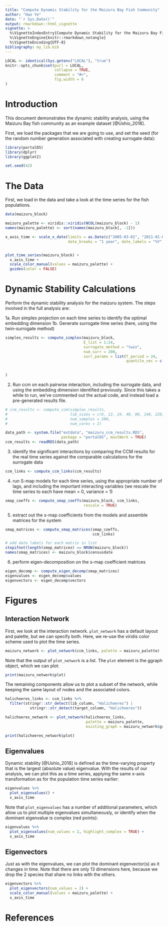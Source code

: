 ```yaml
---
title: "Compute Dynamic Stability for the Maizuru Bay Fish Community"
author: "Hao Ye"
date: "`r Sys.Date()`"
output: rmarkdown::html_vignette
vignette: >
  %\VignetteIndexEntry{Compute Dynamic Stability for the Maizuru Bay Fish Community}
  %\VignetteEngine{knitr::rmarkdown_notangle}
  %\VignetteEncoding{UTF-8}
bibliography: my_lib.bib
---
```


```r
LOCAL <- identical(Sys.getenv("LOCAL"), "true")
knitr::opts_chunk$set(purl = LOCAL, 
                      collapse = TRUE,
                      comment = "#>", 
                      fig.width = 6
)
```

# Introduction

This document demonstrates the dynamic stability analysis, using the Maizuru Bay fish community as an example dataset [@Ushio_2018].

First, we load the packages that we are going to use, and set the seed (for the random number generation associated with creating surrogate data):

```r
library(portalDS)
library(dplyr)
library(ggplot2)

set.seed(42)
```

# The Data

First, we load in the data and take a look at the time series for the fish populations.

```r
data(maizuru_block)

maizuru_palette <- viridis::viridis(NCOL(maizuru_block) - 1)
names(maizuru_palette) <- sort(names(maizuru_block[, -1]))

x_axis_time <- scale_x_date(limits = as.Date(c("2005-03-01", "2011-01-01")),
                            date_breaks = "1 year", date_labels = "%Y", expand = c(0.01, 0))


plot_time_series(maizuru_block) +
  x_axis_time +
  scale_color_manual(values = maizuru_palette) + 
  guides(color = FALSE)
```

# Dynamic Stability Calculations

Perform the dynamic stability analysis for the maizuru system. The steps involved in the full analysis are:

1a. Run simplex projection on each time series to identify the optimal embedding dimension
1b. Generate surrogate time series (here, using the twin-surrogate method)

```r
simplex_results <- compute_simplex(maizuru_block,
                                   E_list = 1:24,
                                   surrogate_method = "twin", 
                                   num_surr = 200, 
                                   surr_params = list(T_period = 24, 
                                                      quantile_vec = c(0.875, 0.88, 0.89, 0.90, 0.91, 0.92, 
                                                                       0.93, 0.94, 0.95, 0.85, 0.84, 0.83, 
                                                                       0.82, 0.81, 0.80, 0.96))
)
```

2. Run ccm on each pairwise interaction, including the surrogate data, and using the embedding dimension identified previously. Since this takes a while to run, we've commented out the actual code, and instead load a pre-generated results file.

```r
# ccm_results <- compute_ccm(simplex_results,
#                            lib_sizes = c(6, 12, 24, 40, 80, 140, 220, 320, NROW(maizuru_block)), 
#                            num_samples = 200,
#                            num_cores = 2)

data_path <- system.file("extdata", "maizuru_ccm_results.RDS",
                         package = "portalDS", mustWork = TRUE)
ccm_results <- readRDS(data_path)
```
    
3. identify the significant interactions by comparing the CCM results for the real time series against the comparable calculations for the surrogate data

```r
ccm_links <- compute_ccm_links(ccm_results)
```

4. run S-map models for each time series, using the appropriate number of lags, and including the important interacting variables (we rescale the time series to each have mean = 0, variance = 1)

```r
smap_coeffs <- compute_smap_coeffs(maizuru_block, ccm_links, 
                                   rescale = TRUE)
```

5. extract out the s-map coefficients from the models and assemble matrices for the system

```r
smap_matrices <- compute_smap_matrices(smap_coeffs,
                                       ccm_links)

# add date labels for each matrix in list
stopifnot(length(smap_matrices) == NROW(maizuru_block))
names(smap_matrices) <- maizuru_block$censusdate
```

6. perform eigen-decomposition on the s-map coefficient matrices

```r
eigen_decomp <- compute_eigen_decomp(smap_matrices)
eigenvalues <- eigen_decomp$values
eigenvectors <- eigen_decomp$vectors
```

# Figures

## Interaction Network

First, we look at the interaction network. `plot_network` has a default layout and palette, but we can specify both. Here, we re-use the viridis color scheme used to plot the time series.

```r
maizuru_network <- plot_network(ccm_links, palette = maizuru_palette)
```

Note that the output of `plot_network` is a list. The `plot` element is the ggraph object, which we can plot:

```r
print(maizuru_network$plot)
```

The remaining components allow us to plot a subset of the network, while keeping the same layout of nodes and the associated colors.

```r
halichoeres_links <- ccm_links %>%
  filter(stringr::str_detect(lib_column, "Halichoeres") | 
           stringr::str_detect(target_column, "Halichoeres"))

halichoeres_network <- plot_network(halichoeres_links, 
                                    palette = maizuru_palette, 
                                    existing_graph = maizuru_network$graph)

print(halichoeres_network$plot)
```

## Eigenvalues

Dynamic stability [@Ushio_2018] is defined as the time-varying property that is the largest (absolute value) eigenvalue. With the results of our analysis, we can plot this as a time series, applying the same x-axis transformation as for the population time series earlier:

```r
eigenvalues %>%
  plot_eigenvalues() +
  x_axis_time
```

Note that `plot_eigenvalues` has a number of additional parameters, which allow us to plot multiple eigenvalues simultaneously, or identify when the dominant eigenvalue is complex (red points):

```r
eigenvalues %>%
  plot_eigenvalues(num_values = 2, highlight_complex = TRUE) + 
  x_axis_time
```

## Eigenvectors

Just as with the eigenvalues, we can plot the dominant eigenvector(s) as it changes in time. Note that there are only 13 dimensions here, because we drop the 2 species that share no links with the others.

```r
eigenvectors %>%
  plot_eigenvectors(num_values = 2) + 
  scale_color_manual(values = maizuru_palette) + 
  x_axis_time
```

# References